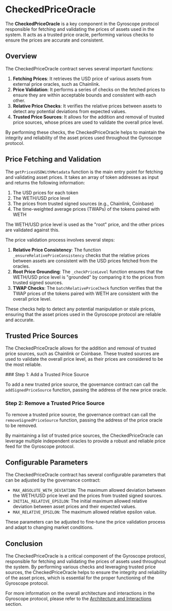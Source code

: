 
# CheckedPriceOracle

The **CheckedPriceOracle** is a key component in the Gyroscope protocol responsible for fetching and validating the prices of assets used in the system. It acts as a trusted price oracle, performing various checks to ensure the prices are accurate and consistent.

## Overview

The CheckedPriceOracle contract serves several important functions:

1. **Fetching Prices**: It retrieves the USD price of various assets from external price oracles, such as Chainlink.
2. **Price Validation**: It performs a series of checks on the fetched prices to ensure they are within acceptable bounds and consistent with each other.
3. **Relative Price Checks**: It verifies the relative prices between assets to detect any potential deviations from expected values.
4. **Trusted Price Sources**: It allows for the addition and removal of trusted price sources, whose prices are used to validate the overall price level.

By performing these checks, the CheckedPriceOracle helps to maintain the integrity and reliability of the asset prices used throughout the Gyroscope protocol.

## Price Fetching and Validation

The `getPricesUSDWithMetadata` function is the main entry point for fetching and validating asset prices. It takes an array of token addresses as input and returns the following information:

1. The USD prices for each token
2. The WETH/USD price level
3. The prices from trusted signed sources (e.g., Chainlink, Coinbase)
4. The time-weighted average prices (TWAPs) of the tokens paired with WETH

<Callout type="info">
The WETH/USD price level is used as the "root" price, and the other prices are validated against this.
</Callout>

The price validation process involves several steps:

1. **Relative Price Consistency**: The function `_ensureRelativePriceConsistency` checks that the relative prices between assets are consistent with the USD prices fetched from the oracles.
2. **Root Price Grounding**: The `_checkPriceLevel` function ensures that the WETH/USD price level is "grounded" by comparing it to the prices from trusted signed sources.
3. **TWAP Checks**: The `batchRelativePriceCheck` function verifies that the TWAP prices of the tokens paired with WETH are consistent with the overall price level.

These checks help to detect any potential manipulation or stale prices, ensuring that the asset prices used in the Gyroscope protocol are reliable and accurate.

## Trusted Price Sources

The CheckedPriceOracle allows for the addition and removal of trusted price sources, such as Chainlink or Coinbase. These trusted sources are used to validate the overall price level, as their prices are considered to be the most reliable.

<Steps>
### Step 1: Add a Trusted Price Source

To add a new trusted price source, the governance contract can call the `addSignedPriceSource` function, passing the address of the new price oracle.

### Step 2: Remove a Trusted Price Source

To remove a trusted price source, the governance contract can call the `removeSignedPriceSource` function, passing the address of the price oracle to be removed.
</Steps>

By maintaining a list of trusted price sources, the CheckedPriceOracle can leverage multiple independent oracles to provide a robust and reliable price feed for the Gyroscope protocol.

## Configurable Parameters

The CheckedPriceOracle contract has several configurable parameters that can be adjusted by the governance contract:

- `MAX_ABSOLUTE_WETH_DEVIATION`: The maximum allowed deviation between the WETH/USD price level and the prices from trusted signed sources.
- `INITIAL_RELATIVE_EPSILON`: The initial maximum allowed relative deviation between asset prices and their expected values.
- `MAX_RELATIVE_EPSILON`: The maximum allowed relative epsilon value.

These parameters can be adjusted to fine-tune the price validation process and adapt to changing market conditions.

## Conclusion

The CheckedPriceOracle is a critical component of the Gyroscope protocol, responsible for fetching and validating the prices of assets used throughout the system. By performing various checks and leveraging trusted price sources, the CheckedPriceOracle helps to ensure the integrity and reliability of the asset prices, which is essential for the proper functioning of the Gyroscope protocol.

For more information on the overall architecture and interactions in the Gyroscope protocol, please refer to the [Architecture and Interactions](/architecture-interactions) section.